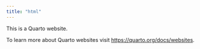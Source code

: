 ```yaml
---
title: "html"
---
```


This is a Quarto website.

To learn more about Quarto websites visit <https://quarto.org/docs/websites>.
